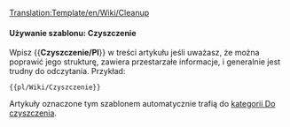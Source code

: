 <noinclude>[[Translation:Template/en/Wiki/Cleanup]]</noinclude><noinclude></noinclude>{{en/Ambox| type  = style
| text  = <strong>Czyszczenie</strong><br>Ten artykuł wymaga czyszczenia. Rozrósł się z czasem, a teraz zaczyna być trudny do odczytania. Możesz go poprawić pisząc od początku poszczególne fragmenty lub nadając artykułowi nową strukturę.
}}<includeonly>{{{1|[[Category:pl/Do czyszczenia]]}}}</includeonly><noinclude>

====Używanie szablonu: Czyszczenie====

Wpisz <nowiki>{{</nowiki>'''Czyszczenie/Pl'''<nowiki>}}</nowiki> w treści artykułu jeśli uważasz, że można poprawić jego strukturę, zawiera przestarzałe informacje, i  generalnie jest trudny do odczytania. Przykład:
<pre>{{pl/Wiki/Czyszczenie}}</pre>
Artykuły oznaczone tym szablonem automatycznie trafią do [[:Category:pl/Do czyszczenia|kategorii Do czyszczenia]].



</noinclude>